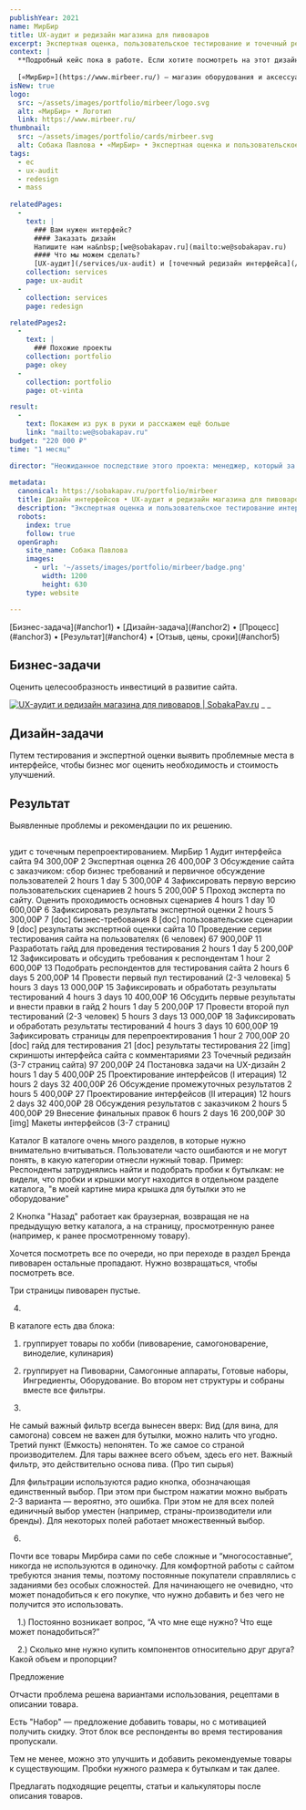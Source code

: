 ```yaml
---
publishYear: 2021
name: МирБир
title: UX-аудит и редизайн магазина для пивоваров
excerpt: Экспертная оценка, пользовательское тестирование и точечный редизайн интернет-магазина «МирБир»
context: |
  **Подробный кейс пока в работе. Если хотите посмотреть на этот дизайн в деталях, пишите нам на [we@sobakapav.ru](mailto:we@sobakapav.ru)**
  
  [«МирБир»](https://www.mirbeer.ru/) — магазин оборудования и аксессуаров для домашнего пиво- и сыроварения.
isNew: true
logo:
  src: ~/assets/images/portfolio/mirbeer/logo.svg
  alt: «МирБир» • Логотип
  link: https://www.mirbeer.ru/
thumbnail:
  src: ~/assets/images/portfolio/cards/mirbeer.svg
  alt: Собака Павлова • «МирБир» • Экспертная оценка и пользовательское тестирование интернет-магазина 
tags:
  - ec
  - ux-audit
  - redesign
  - mass
  
relatedPages:
  -
    text: |
      ### Вам нужен интерфейс?
      #### Заказать дизайн
      Напишите нам на&nbsp;[we@sobakapav.ru](mailto:we@sobakapav.ru) 
      #### Что мы можем сделать?
      [UX-аудит](/services/ux-audit) и [точечный редизайн интерфейса](/services/redesign), как в этом кейсе, и [многое другое](/services). 
    collection: services
    page: ux-audit
  -
    collection: services
    page: redesign

relatedPages2:
  -
    text: |
      ### Похожие проекты
    collection: portfolio
    page: okey
  - 
    collection: portfolio
    page: ot-vinta

result:
  -
    text: Покажем из рук в руки и расскажем ещё больше
    link: "mailto:we@sobakapav.ru"
budget: "220 000 ₽"
time: "1 месяц"

director: "Неожиданное последствие этого проекта: менеджер, который за него отвечал, всерьез увлекся домашним пивоварением"
  
metadata:
  canonical: https://sobakapav.ru/portfolio/mirbeer
  title: Дизайн интерфейсов • UX-аудит и редизайн магазина для пивоваров
  description: "Экспертная оценка и пользовательское тестирование интернет-магазина «МирБир»"
  robots:
    index: true
    follow: true
  openGraph:
    site_name: Собака Павлова
    images:
      - url: '~/assets/images/portfolio/mirbeer/badge.png'
        width: 1200
        height: 630
    type: website

---
```



<TOC>
[Бизнес-задача](#anchor1) • [Дизайн-задача](#anchor2) • [Процесс](#anchor3) • [Результат](#anchor4) • [Отзыв, цены, сроки](#anchor5)
</TOC>

## <a name="anchor1" />Бизнес-задачи

Оценить целесообразность инвестиций в развитие сайта.

<a href="/images/portfolio/mirbeer/1.png" target="_blank">![UX-аудит и редизайн магазина для пивоваров | SobakaPav.ru](~/assets/images/portfolio/mirbeer/1.png)</a>
_ _

## <a name="anchor2" />Дизайн-задачи

Путем тестирования и экспертной оценки выявить проблемные места в интерфейсе, чтобы бизнес мог оценить необходимость и стоимость улучшений.



## <a name="anchor3" />Результат



Выявленные проблемы и рекомендации по их решению.



## <a name="anchor5" />

удит с точечным перепроектированием. МирБир 
1 Аудит интерфейса сайта 94 300,00₽
2 Экспертная оценка 26 400,00₽
3 Обсуждение сайта с заказчиком: сбор бизнес требований и первичное
обсуждение пользователей
2 hours 1 day 5 300,00₽
4 Зафиксировать первую версию пользовательских сценариев 2 hours 5 200,00₽
5 Проход эксперта по сайту. Оценить проходимость основных сценариев 4 hours 1 day 10 600,00₽
6 Зафиксировать результаты экспертной оценки 2 hours 5 300,00₽
7 [doc] бизнес-требования
8 [doc] пользовательские сценарии
9 [doc] результаты экспертной оценки сайта
10 Проведение серии тестирования сайта на пользователях (6 человек) 67 900,00₽
11 Разработать гайд для проведения тестирования 2 hours 1 day 5 200,00₽
12 Зафиксировать и обсудить требования к респондентам 1 hour 2 600,00₽
13 Подобрать респондентов для тестирования сайта 2 hours 6 days 5 200,00₽
14 Провести первый пул тестирований (2-3 человека) 5 hours 3 days 13 000,00₽
15 Зафиксировать и обработать результаты тестирований 4 hours 3 days 10 400,00₽
16 Обсудить первые результаты и внести правки в гайд 2 hours 1 day 5 200,00₽
17 Провести второй пул тестирований (2-3 человек) 5 hours 3 days 13 000,00₽
18 Зафиксировать и обработать результаты тестирований 4 hours 3 days 10 600,00₽
19 Зафиксировать страницы для перепроектирования 1 hour 2 700,00₽
20 [doc] гайд для тестирования
21 [doc] результаты тестирования
22 [img] скриншоты интерфейса сайта с комментариями
23 Точечный редизайн (3-7 страниц сайта) 97 200,00₽
24 Постановка задачи на UX-дизайн 2 hours 1 day 5 400,00₽
25 Проектирование интерфейсов (I итерация) 12 hours 2 days 32 400,00₽
26 Обсуждение промежуточных результатов 2 hours 5 400,00₽
27 Проектирование интерфейсов (II итерация) 12 hours 2 days 32 400,00₽
28 Обсуждения результатов с заказчиком 2 hours 5 400,00₽
29 Внесение финальных правок 6 hours 2 days 16 200,00₽
30 [img] Макеты интерфейcов (3-7 страниц)

Каталог
В каталоге очень много разделов, в которые нужно внимательно вчитываться. Пользователи часто ошибаются и не могут понять, в какую категории отнесли нужный товар. 
Пример: Респонденты затруднялись найти и подобрать пробки к бутылкам: не видели, что пробки и крышки могут находится в отдельном разделе каталога, "в моей картине мира крышка для бутылки это не оборудование"

2
Кнопка "Назад" работает как браузерная, возвращая не на предыдущую ветку каталога, а на страницу, просмотренную ранее (например, к ранее просмотренному товару).

Хочется посмотреть все по очереди, но при переходе в раздел Бренда пивоварен остальные пропадают. Нужно возвращаться, чтобы посмотреть все.

Три страницы пивоварен пустые.

4.
В каталоге есть два блока: 
1. группирует товары по хобби (пивоварение, самогоноварение, виноделие, кулинария) 
2. группирует на Пивоварни, Самогонные аппараты, Готовые наборы, Ингредиенты, Оборудование. 
Во втором нет структуры и собраны вместе все фильтры.

5.
Не самый важный фильтр всегда вынесен вверх:
Вид (для вина, для самогона) совсем не важен для бутылки, можно налить что угодно. Третий пункт (Емкость) непонятен.
То же самое со страной производителем.
Для тары важнее всего объем, здесь его нет.
Важный фильтр, это действительно основа пива. (Про тип сырья)

Для фильтрации используются радио кнопка, обозначающая единственный выбор. При этом при быстром нажатии можно выбрать 2-3 варианта — вероятно, это ошибка.
При этом не для всех полей единичный выбор уместен (например, страны-производители или бренды).
Для некоторых полей работает множественный выбор.

6.
Почти все товары Мирбира сами по себе сложные и “многосоставные“, никогда не используются в одиночку. Для комфортной работы с сайтом требуются знания темы, поэтому постоянные покупатели справлялись с заданиями без особых сложностей. Для начинающего не очевидно, что может понадобиться к его покупке, что нужно добавить и без чего не получится это использовать. 

 1.) Постоянно возникает вопрос, “А что мне еще нужно? Что еще может понадобиться?”

 2.) Сколько мне нужно купить компонентов относительно друг друга? Какой объем и пропорции?



Предложение

Отчасти проблема решена вариантами использования, рецептами в описании товара.

Есть "Набор" — предложение добавить товары, но с мотивацией получить скидку. Этот блок все респонденты во время тестирования пропускали.

Тем не менее, можно это улучшить и добавить рекомендуемые товары к существующим. Пробки нужного размера к бутылкам и так далее.

Предлагать подходящие рецепты, статьи и калькуляторы после описания товаров.
